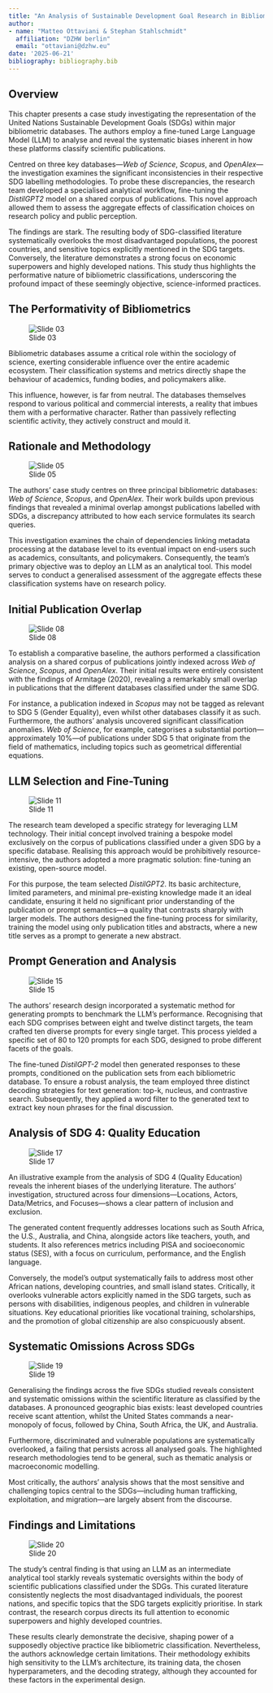 ```yaml
---
title: "An Analysis of Sustainable Development Goal Research in Bibliometric Databases and the Application of Large Language Models"
author:
- name: "Matteo Ottaviani & Stephan Stahlschmidt"
  affiliation: "DZHW berlin"
  email: "ottaviani@dzhw.eu"
date: '2025-06-21'
bibliography: bibliography.bib
---
```

## Overview {.unnumbered}

This chapter presents a case study investigating the representation of the United Nations Sustainable Development Goals (SDGs) within major bibliometric databases. The authors employ a fine-tuned Large Language Model (LLM) to analyse and reveal the systematic biases inherent in how these platforms classify scientific publications.

Centred on three key databases—*Web of Science*, *Scopus*, and *OpenAlex*—the investigation examines the significant inconsistencies in their respective SDG labelling methodologies. To probe these discrepancies, the research team developed a specialised analytical workflow, fine-tuning the *DistilGPT2* model on a shared corpus of publications. This novel approach allowed them to assess the aggregate effects of classification choices on research policy and public perception.

The findings are stark. The resulting body of SDG-classified literature systematically overlooks the most disadvantaged populations, the poorest countries, and sensitive topics explicitly mentioned in the SDG targets. Conversely, the literature demonstrates a strong focus on economic superpowers and highly developed nations. This study thus highlights the performative nature of bibliometric classifications, underscoring the profound impact of these seemingly objective, science-informed practices.

## The Performativity of Bibliometrics

![Slide 03](images/ai-nepi_009_slide_03.png)

Bibliometric databases assume a critical role within the sociology of science, exerting considerable influence over the entire academic ecosystem. Their classification systems and metrics directly shape the behaviour of academics, funding bodies, and policymakers alike.

This influence, however, is far from neutral. The databases themselves respond to various political and commercial interests, a reality that imbues them with a performative character. Rather than passively reflecting scientific activity, they actively construct and mould it.

## Rationale and Methodology

![Slide 05](images/ai-nepi_009_slide_05.png)

The authors' case study centres on three principal bibliometric databases: *Web of Science*, *Scopus*, and *OpenAlex*. Their work builds upon previous findings that revealed a minimal overlap amongst publications labelled with SDGs, a discrepancy attributed to how each service formulates its search queries.

This investigation examines the chain of dependencies linking metadata processing at the database level to its eventual impact on end-users such as academics, consultants, and policymakers. Consequently, the team’s primary objective was to deploy an LLM as an analytical tool. This model serves to conduct a generalised assessment of the aggregate effects these classification systems have on research policy.

## Initial Publication Overlap

![Slide 08](images/ai-nepi_009_slide_08.png)

To establish a comparative baseline, the authors performed a classification analysis on a shared corpus of publications jointly indexed across *Web of Science*, *Scopus*, and *OpenAlex*. Their initial results were entirely consistent with the findings of Armitage (2020), revealing a remarkably small overlap in publications that the different databases classified under the same SDG.

For instance, a publication indexed in *Scopus* may not be tagged as relevant to SDG 5 (Gender Equality), even whilst other databases classify it as such. Furthermore, the authors' analysis uncovered significant classification anomalies. *Web of Science*, for example, categorises a substantial portion—approximately 10%—of publications under SDG 5 that originate from the field of mathematics, including topics such as geometrical differential equations.

## LLM Selection and Fine-Tuning

![Slide 11](images/ai-nepi_009_slide_11.png)

The research team developed a specific strategy for leveraging LLM technology. Their initial concept involved training a bespoke model exclusively on the corpus of publications classified under a given SDG by a specific database. Realising this approach would be prohibitively resource-intensive, the authors adopted a more pragmatic solution: fine-tuning an existing, open-source model.

For this purpose, the team selected *DistilGPT2*. Its basic architecture, limited parameters, and minimal pre-existing knowledge made it an ideal candidate, ensuring it held no significant prior understanding of the publication or prompt semantics—a quality that contrasts sharply with larger models. The authors designed the fine-tuning process for similarity, training the model using only publication titles and abstracts, where a new title serves as a prompt to generate a new abstract.

## Prompt Generation and Analysis

![Slide 15](images/ai-nepi_009_slide_15.png)

The authors' research design incorporated a systematic method for generating prompts to benchmark the LLM's performance. Recognising that each SDG comprises between eight and twelve distinct targets, the team crafted ten diverse prompts for every single target. This process yielded a specific set of 80 to 120 prompts for each SDG, designed to probe different facets of the goals.

The fine-tuned *DistilGPT-2* model then generated responses to these prompts, conditioned on the publication sets from each bibliometric database. To ensure a robust analysis, the team employed three distinct decoding strategies for text generation: top-k, nucleus, and contrastive search. Subsequently, they applied a word filter to the generated text to extract key noun phrases for the final discussion.

## Analysis of SDG 4: Quality Education

![Slide 17](images/ai-nepi_009_slide_17.png)

An illustrative example from the analysis of SDG 4 (Quality Education) reveals the inherent biases of the underlying literature. The authors' investigation, structured across four dimensions—Locations, Actors, Data/Metrics, and Focuses—shows a clear pattern of inclusion and exclusion.

The generated content frequently addresses locations such as South Africa, the U.S., Australia, and China, alongside actors like teachers, youth, and students. It also references metrics including PISA and socioeconomic status (SES), with a focus on curriculum, performance, and the English language.

Conversely, the model's output systematically fails to address most other African nations, developing countries, and small island states. Critically, it overlooks vulnerable actors explicitly named in the SDG targets, such as persons with disabilities, indigenous peoples, and children in vulnerable situations. Key educational priorities like vocational training, scholarships, and the promotion of global citizenship are also conspicuously absent.

## Systematic Omissions Across SDGs

![Slide 19](images/ai-nepi_009_slide_19.png)

Generalising the findings across the five SDGs studied reveals consistent and systematic omissions within the scientific literature as classified by the databases. A pronounced geographic bias exists: least developed countries receive scant attention, whilst the United States commands a near-monopoly of focus, followed by China, South Africa, the UK, and Australia.

Furthermore, discriminated and vulnerable populations are systematically overlooked, a failing that persists across all analysed goals. The highlighted research methodologies tend to be general, such as thematic analysis or macroeconomic modelling.

Most critically, the authors' analysis shows that the most sensitive and challenging topics central to the SDGs—including human trafficking, exploitation, and migration—are largely absent from the discourse.

## Findings and Limitations

![Slide 20](images/ai-nepi_009_slide_20.png)

The study's central finding is that using an LLM as an intermediate analytical tool starkly reveals systematic oversights within the body of scientific publications classified under the SDGs. This curated literature consistently neglects the most disadvantaged individuals, the poorest nations, and specific topics that the SDG targets explicitly prioritise. In stark contrast, the research corpus directs its full attention to economic superpowers and highly developed countries.

These results clearly demonstrate the decisive, shaping power of a supposedly objective practice like bibliometric classification. Nevertheless, the authors acknowledge certain limitations. Their methodology exhibits high sensitivity to the LLM's architecture, its training data, the chosen hyperparameters, and the decoding strategy, although they accounted for these factors in the experimental design.